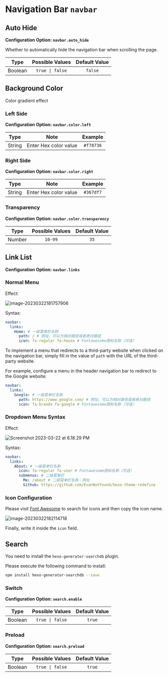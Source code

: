 # Navigation Bar `navbar`

## Auto Hide

**Configuration Option: `navbar.auto_hide`**

Whether to automatically hide the navigation bar when scrolling the page.

| Type | Possible Values | Default Value |
| :---: | :---: | :---: |
| Boolean | `true \| false` | `false` |

## Background Color

Color gradient effect

### Left Side

**Configuration Option: `navbar.color.left`**

| Type | Note | Example |
| :---: | :---: | :---: |
| String | Enter Hex color value | `#f78736` |

### Right Side

**Configuration Option: `navbar.color.right`**

| Type | Note | Example |
| :---: | :---: | :---: |
| String | Enter Hex color value | `#367df7` |

### Transparency

**Configuration Option: `navbar.color.transparency`**

| Type | Possible Values | Default Value |
| :---: | :---: | :---: |
| Number | `10-99` | `35` |

## Link List

**Configuration Option: `navbar.links`**

### Normal Menu

Effect:

![image-20230322181757906](https://evan.beee.top/img/2023/03/22/04a83f6c05b00f40c1e1085cf17dd04b.png)

Syntax:

```yaml filename="_config.redefine.yml"
navbar:
  links:
    Home: # 一级菜单栏名称
      path: / # 网址，可以为相对路径或者绝对路径
      icon: fa-regular fa-house # Fontawesome图标名称（可选）
```
To implement a menu that redirects to a third-party website when clicked on the navigation bar, simply fill in the value of `path` with the URL of the third-party website.

For example, configure a menu in the header navigation bar to redirect to the Google website:

```yaml filename="_config.redefine.yml" {3-5}
navbar:
  links:
    Google: # 一级菜单栏名称
      path: https://www.google.com/ # 网址，可以为相对路径或者绝对路径
      icon: fa-brands fa-google # Fontawesome图标名称（可选）
```

### Dropdown Menu Syntax

Effect:

![Screenshot 2023-03-22 at 6.18.29 PM](https://evan.beee.top/img/2023/03/22/9f2bd701f601ffa075c6dc2c5158866a.png)

Syntax:

```yaml filename="_config.redefine.yml" {3-7}
navbar:
  links:
    About: # 一级菜单栏名称
      icon: fa-regular fa-user # Fontawesome图标名称（可选）
      submenus: # 二级菜单栏
        Me: /about # 二级菜单栏名称：网址
        Github: https://github.com/EvanNotFound/hexo-theme-redefine
```

### Icon Configuration

Please visit [Font Awesome](https://fontawesome.com/search) to search for icons and then copy the icon name.

![image-20230322182114718](https://evan.beee.top/img/2023/03/22/0b7c26aeee2f1cb9bc6b3e475bfdfccc.png)

Finally, write it inside the `icon` field.

## Search

You need to install the `hexo-generator-searchdb` plugin.

Please execute the following command to install:

```bash
npm install hexo-generator-searchdb --save
```

### Switch

**Configuration Option: `search.enable`**

| Type | Possible Values | Default Value |
| :---: | :---: | :---: |
| Boolean | `true \| false` | `true` |

### Preload

**Configuration Option: `search.preload`**

| Type | Possible Values | Default Value |
| :---: | :---: | :---: |
| Boolean | `true \| false` | `true` |
